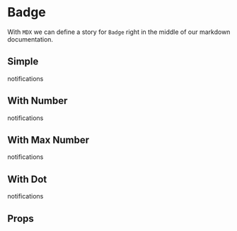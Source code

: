 

<Meta title='Components|Badge' component={Badge} />

# Badge
With `MDX` we can define a story for `Badge` right in the middle of our
markdown documentation.

## Simple 
<Preview>
  <Story name='Simple'>
    <Badge
    variant="default"
    content={12}
    >
      <Icon>notifications</Icon>
    </Badge>
  </Story>
</Preview>

## With Number 
<Preview>
  <Story name='With Number'>
    <Badge
    variant="primary"
    content={12}
    >
      <Icon>notifications</Icon>
    </Badge>
  </Story>
</Preview>

## With Max Number 
<Preview>
  <Story name='With Max Number'>
      <Badge
    variant="primary"
    content={121}
    max={100}
  >
    <Icon>notifications</Icon>
  </Badge>
  </Story>
</Preview>

## With Dot  
<Preview>
  <Story name='With Dot'>
      <Badge variant="primary">
    <Icon>notifications</Icon>
  </Badge>
  </Story>
</Preview>



## Props
<Props of={Badge} />
